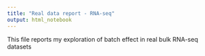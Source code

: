 ```yaml
---
title: "Real data report - RNA-seq"
output: html_notebook
---
```


This file reports my exploration of batch effect in real bulk RNA-seq datasets


